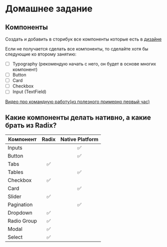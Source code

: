 # Домашнее задание

## Компоненты

Создать и добавить в сторибук все компоненты которые есть в
[дизайне](https://www.figma.com/file/PwHkQjA62wyw8BSEyW4gIk/%D0%9E%D0%B1%D1%83%D1%87%D0%B5%D0%BD%D0%B8%D0%B5-%D0%BF%D0%BE-%D0%BA%D0%B0%D1%80%D1%82%D0%BE%D1%87%D0%BA%D0%B0%D0%BC?type=design&node-id=5655-1291)

Если не получается сделать все компоненты, то сделайте хотя бы следующие ко второму занятию:

- [ ] Typography (рекомендую начать с него, он будет в основе многих компонент)
- [ ] Button
- [ ] Card
- [ ] Checkbox
- [ ] Input (TextField)

[Видео про командную работу(из полезного примерно первый час)](https://www.youtube.com/watch?v=PROlb-RaIqk&list=PLMH1EP4byJHRnHhGr4-madQs_PNRTGXft&index=5)

## Какие компоненты делать нативно, а какие брать из Radix?

| Компонент   | Radix | Native Platform |
| ----------- | :---: | :-------------: |
| Inputs      |       |       ✅        |
| Button      |       |       ✅        |
| Tabs        |  ✅   |                 |
| Tables      |       |       ✅        |
| Checkbox    |  ✅   |                 |
| Card        |       |       ✅        |
| Slider      |  ✅   |                 |
| Pagination  |       |       ✅        |
| Dropdown    |  ✅   |                 |
| Radio Group |  ✅   |                 |
| Modal       |  ✅   |                 |
| Select      |  ✅   |                 |
